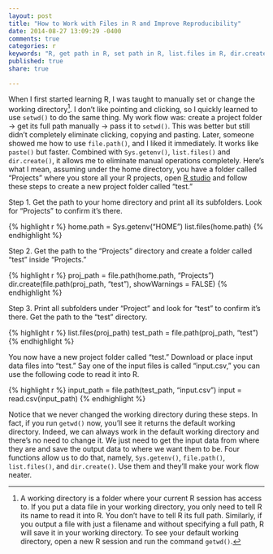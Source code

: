 ```yaml
---
layout: post
title: "How to Work with Files in R and Improve Reproducibility"
date: 2014-08-27 13:09:29 -0400
comments: true
categories: r
keywords: "R, get path in R, set path in R, list.files in R, dir.create, file.path, directory management"
published: true
share: true

---
```

When I first started learning R, I was taught to manually set or change the working directory[^1]. I don't like pointing and clicking, so I quickly learned to use `setwd()` to do the same thing. My work flow was: create a project folder → get its full path manually → pass it to `setwd()`. This was better but still didn't completely eliminate clicking, copying and pasting. Later, someone showed me how to use `file.path()`, and I liked it immediately. It works like `paste()` but faster. Combined with `Sys.getenv()`, `list.files()` and `dir.create()`, it allows me to eliminate manual operations completely. Here's what I mean, assuming under the home directory, you have a folder called "Projects" where you store all your R projects, open [R studio](http://www.rstudio.com) and follow these steps to create a new project folder called "test."

Step 1. Get the path to your home directory and print all its subfolders. Look for "Projects" to confirm it's there.

{% highlight r %}
home.path = Sys.getenv("HOME")
list.files(home.path)
{% endhighlight %}

Step 2. Get the path to the "Projects" directory and create a folder called "test" inside "Projects."

{% highlight r %}
proj_path = file.path(home.path, "Projects")
dir.create(file.path(proj_path, "test"), showWarnings = FALSE)
{% endhighlight %}

Step 3. Print all subfolders under "Project" and look for "test" to confirm it's there. Get the path to the "test" directory.

{% highlight r %}
list.files(proj_path)
test_path = file.path(proj_path, "test")
{% endhighlight %}

You now have a new project folder called "test." Download or place input data files into "test." Say one of the input files is called "input.csv," you can use the following code to read it into R.

{% highlight r %}
input_path = file.path(test_path, "input.csv")
input = read.csv(input_path)
{% endhighlight %}

Notice that we never changed the working directory during these steps. In fact, if you run `getwd()` now, you'll see it returns the default working directory. Indeed, we can always work in the default working directory and there's no need to change it. We just need to get the input data from where they are and save the output data to where we want them to be. Four functions allow us to do that, namely, `Sys.getenv()`, `file.path()`, `list.files()`, and `dir.create()`. Use them and they'll make your work flow neater. 

[^1]: A working directory is a folder where your current R session has access to. If you put a data file in your working directory, you only need to tell R its name to read it into R. You don't have to tell R its full path. Similarly, if you output a file with just a filename and without specifying a full path, R will save it in your working directory. To see your default working directory, open a new R session and run the command `getwd()`.
